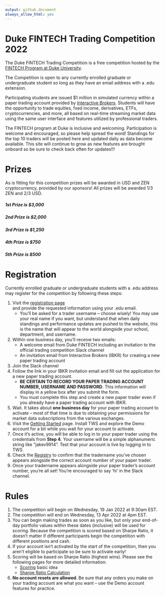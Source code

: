 ```yaml
---
output: github_document
always_allow_html: yes
---
```


<!-- README.md is generated from README.Rmd. Please edit that file -->

# Duke FINTECH Trading Competition 2022
The Duke FINTECH Trading Competition is a free competition hosted by the [FINTECH Program at Duke University](https://fintech.meng.duke.edu/).

The Competition is open to any currently enrolled graduate or undergraduate
student so long as they have an email address with a .edu extension. 

Participating students are issued $1 million in simulated currency within a
paper trading account provided by [Interactive Brokers](https://www.interactivebrokers.com/en/index.php?f=1338&gclid=CjwKCAjw6fCCBhBNEiwAem5SO84OkMDwq8mlx6lCjOmAmCNDUaLbhxtQuFSUlozy6iLEZtmsve2w-hoCQ9sQAvD_BwE).
Students will have the opportunity to trade equities, fxed income, derivatives,
ETFs, cryptocurrencies, and more, all based on real-time streaming market data
using the same user interface and features utilized by professional traders.

The FINTECH program at Duke is inclusive and welcoming. Participation is welcome
and encouraged, so please help spread the word! Standings for the top 10 traders
will be posted here and updated daily as data become available. This site will
continue to grow as new features are brought onboard so be sure to check back
often for updates!!!

# Prizes
As is fitting for this competition prizes will be awarded in USD and ZEN
cryptocurrency, provided by our sponsors! All prizes will be awarded 1/3 ZEN and
2/3 USD.

##### 1st Prize is $3,000
##### 2nd Prize is $2,000
##### 3rd Prize is $1,250
##### 4th Prize is $750
##### 5th Prize is $500


# Registration
Currently enrolled graduate or undergraduate students with a .edu address may
register for the competition by following these steps:

1. Visit the [registration page](https://dukefinance.wufoo.com/forms/2022-duke-fintech-trading-competition/)  
and provide the requested information using your .edu email. 
    - You'll be asked for a trader username -- choose wisely! You may use your
    real name if you want, but understand that when daily standings and
    performance updates are pushed to the website, this is the name that will
    appear to the world alongside your school, department, and username.
2. Within one business day, you'll receive two emails:
    - A welcome email from Duke FINTECH including an invitation to the official
    trading competition Slack channel
    - An invitation email from Interactive Brokers (IBKR) for creating a new
    paper trading account
3. Join the Slack channel
4. Follow the link in your IBKR invitation email and fill out the application
for a new paper trading account. 
    - **BE CERTAIN TO RECORD YOUR PAPER TRADING ACCOUNT NUMBER, USERNAME AND PASSWORD**.
    This information will display in a yellow box after you submit the form.
    - You must complete this step and create a new paper trader even if you
    already have a paper trading account with IBKR.
5. Wait. It takes about **one business day** for your paper trading account
to activate -- most of that time is due to obtaining your permissions for market
data subscriptions from the various exchanges.
6. Visit the [Getting Started](https://gothic-hedge-society.github.io/fintech.trading.competition/articles/fintech-trading-competition.html) 
page. Install TWS and explore the Demo account for a bit while you wait for your
account to activate.
7. Once it's active, you will be able to log in to your paper trader using the
credentials from **Step 4**. Your username will be a simple alphanumeric string
like "jakev9914". Test that your account is live by logging in to TWS.
8. Check the [Registry](https://gothic-hedge-society.github.io/fintech.trading.competition/articles/registry.html)
to confirm that the tradername you've chosen appears alongside the correct
account number of your paper trader.
9. Once your tradername appears alongside your paper trader's account number,
you're all set! You're encouraged to say 'hi' in the Slack channel.

# Rules
1. The competition will begin on Wednesday, 19 Jan 2022 at 9:30am EST.
2. The competition will end on Wednesday, 13 Apr 2022 at 4pm EST.
3. You can begin making trades as soon as you like, but only your end-of-day
portfolio values within these dates (inclusive) will be used for scoring.
Because the competition is scored based on Sharpe Ratio, it doesn't matter if
different participants begin the competition with different positions and cash.
4. If your account isn't activated by the start of the competition, then you
aren't eligible to participate so be sure to activate early!
5. Scoring will be based on Sharpe Ratio (highest wins). Please see the
following pages for more detailed information:
    - [Scoring](https://gothic-hedge-society.github.io/fintech.trading.competition/articles/Scoring.html) 
      basic idea
    - [Sharpe Ratio Calculation](https://gothic-hedge-society.github.io/fintech.trading.competition/articles/Sharpe%20Ratio%20Calculation.html)
6. **No account resets are allowed**. Be sure that any orders you make on your
trading account are what you want -- use the Demo account features for practice.
